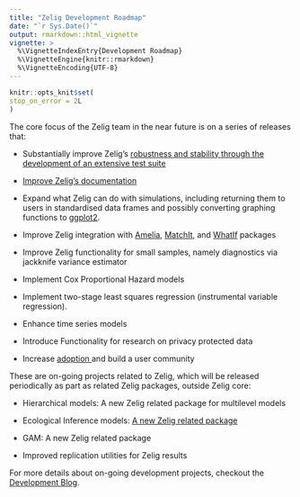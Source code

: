 ```yaml
---
title: "Zelig Development Roadmap"
date: "`r Sys.Date()`"
output: rmarkdown::html_vignette
vignette: >
  %\VignetteIndexEntry{Development Roadmap}
  %\VignetteEngine{knitr::rmarkdown}
  %\VignetteEncoding{UTF-8}
---
```


  ```r
knitr::opts_knit$set(
  stop_on_error = 2L
)
```

The core focus of the Zelig team in the near future is on a series of releases
that:

- Substantially improve Zelig's [robustness and stability through the development
of an extensive test suite](https://medium.com/zelig-dev/testing-zelig-b41961cbfab8#.1cfq1andn)

- [Improve Zelig's documentation](https://medium.com/zelig-dev/documenting-zelig-31e7d2f6c11b#.e5n398uu4)

- Expand what Zelig can do with simulations, including returning them to users in
standardised data frames and possibly converting graphing functions to
[ggplot2](http://docs.ggplot2.org/current/).

- Improve Zelig integration with [Amelia](http://gking.harvard.edu/amelia), 
[MatchIt](http://gking.harvard.edu/publications/matchit-nonparametric-preprocessing-parametric-causal-inference), 
and [WhatIf](http://gking.harvard.edu/whatif) packages

- Improve Zelig functionality for small samples, namely diagnostics via jackknife
variance estimator

- Implement Cox Proportional Hazard models

- Implement two-stage least squares regression (instrumental variable regression).

- Enhance time series models

- Introduce Functionality for research on privacy protected data

- Increase <a href="https://iqss.github.io/rpackagemetrics/">adoption <i class="fa fa-line-chart" aria-hidden="true"></i></a> and build a user
community

These are on-going projects related to Zelig, which will be released
periodically as part as related Zelig packages, outside Zelig core:

- Hierarchical models: A new Zelig related package for multilevel models

- Ecological Inference models: [A new Zelig related package](https://github.com/IQSS/ZeligEI)

- GAM: A new Zelig related package

- Improved replication utilities for Zelig results

For more details about on-going development projects, checkout the
<a href="https://medium.com/zelig-dev/archive"><i class="fa fa-medium" aria-hidden="true"></i> Development Blog</a>.
